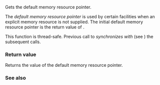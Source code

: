 {{cpp/experimental/pmr/title|get_default_resource}}
{{cpp/experimental/lib extensions/pmr/navbar}}
{{ddcl|header=experimental/memory_resource | since=libfund_ts |
memory_resource* get_default_resource() noexcept;
}}

Gets the default memory resource pointer.

The ''default memory resource pointer'' is used by certain facilities when an explicit memory resource is not supplied. The initial default memory resource pointer is the return value of {{tt|new_delete_resource()}}.

This function is thread-safe. Previous call to {{tt|set_default_resource}} ''synchronizes with'' (see {{lc|std::memory_order}}) the subsequent {{lc|get_default_resource}} calls.

=== Return value ===

Returns the value of the default memory resource pointer.

=== See also ===
{{dsc begin}}
{{dsc inc|cpp/experimental/pmr/dsc set_default_resource}}
{{dsc inc|cpp/experimental/pmr/dsc new_delete_resource}}
{{dsc end}}